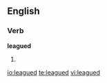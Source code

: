 ==English==

===Verb===
'''leagued'''

# {{past of|[[league]]}}

[[io:leagued]]
[[te:leagued]]
[[vi:leagued]]
